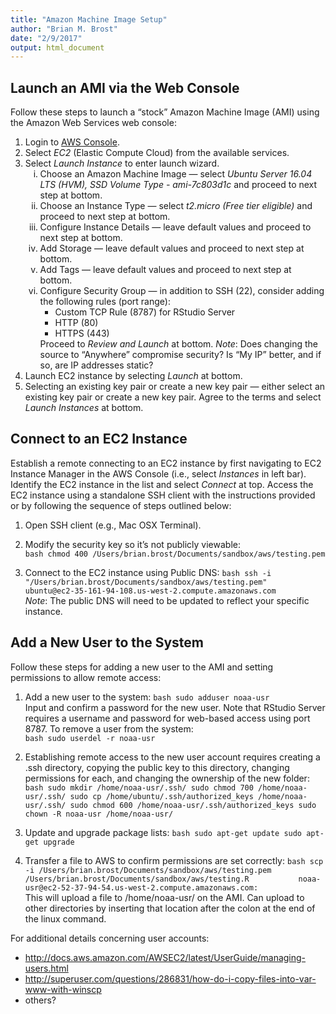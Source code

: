```yaml
---
title: "Amazon Machine Image Setup"
author: "Brian M. Brost"
date: "2/9/2017"
output: html_document
---
```


## Launch an AMI via the Web Console

Follow these steps to launch a "stock" Amazon Machine Image (AMI) using the Amazon Web Services web console:

#. Login to [AWS Console](http://www.aws.amazon.com).
#. Select *EC2* (Elastic Compute Cloud) from the available services.
#. Select *Launch Instance* to enter launch wizard.
    i. Choose an Amazon Machine Image --- select *Ubuntu Server 16.04 LTS (HVM), SSD Volume        Type - ami-7c803d1c* and proceed to next step at bottom.
    ii. Choose an Instance Type --- select *t2.micro (Free tier eligible)* and proceed to next step       at bottom.
    iii. Configure Instance Details --- leave default values and proceed to next step at bottom.
    iv. Add Storage --- leave default values and proceed to next step at bottom.
    v. Add Tags --- leave default values and proceed to next step at bottom.
    vi. Configure Security Group --- in addition to SSH (22), consider adding the following rules        (port range):  
        - Custom TCP Rule (8787) for RStudio Server
        - HTTP (80)
        - HTTPS (443)

        Proceed to *Review and Launch* at bottom. *Note*: Does changing the source to "Anywhere"           compromise security? Is "My IP" better, and if so, are IP addresses static? 
#. Launch EC2 instance by selecting *Launch* at bottom.
#. Selecting an existing key pair or create a new key pair --- either select an existing key pair
  or create a new key pair. Agree to the terms and select *Launch Instances* at bottom.

## Connect to an EC2 Instance

Establish a remote connecting to an EC2 instance by first navigating to EC2 Instance Manager in the AWS Console (i.e., select *Instances* in left bar). Identify the EC2 instance in the list and select *Connect* at top. Access the EC2 instance using a standalone SSH client with the instructions provided or by following the sequence of steps outlined below:

#. Open SSH client (e.g., Mac OSX Terminal).

#. Modify the security key so it's not publicly viewable:  
    ```bash
chmod 400 /Users/brian.brost/Documents/sandbox/aws/testing.pem
    ```
#. Connect to the EC2 instance using Public DNS:
    ```bash
ssh -i "/Users/brian.brost/Documents/sandbox/aws/testing.pem"  
        ubuntu@ec2-35-161-94-108.us-west-2.compute.amazonaws.com
    ```  
*Note*: The public DNS will need to be updated to reflect your specific instance.

## Add a New User to the System

Follow these steps for adding a new user to the AMI and setting permissions to allow remote access:

#. Add a new user to the system:
    ```bash
sudo adduser noaa-usr
    ```  
Input and confirm a password for the new user. Note that RStudio Server requires a username and password for web-based access using port 8787. To remove a user from the system:   
    ```bash
sudo userdel -r noaa-usr
    ```

#. Establishing remote access to the new user account requires creating a .ssh directory, copying the public key to this directory, changing permissions for each, and changing the ownership of the new folder:
    ```bash
sudo mkdir /home/noaa-usr/.ssh/
sudo chmod 700 /home/noaa-usr/.ssh/
sudo cp /home/ubuntu/.ssh/authorized_keys /home/noaa-usr/.ssh/
sudo chmod 600 /home/noaa-usr/.ssh/authorized_keys
sudo chown -R noaa-usr /home/noaa-usr/
    ```

#. Update and upgrade package lists:
    ```bash
sudo apt-get update
sudo apt-get upgrade
    ```

#. Transfer a file to AWS to confirm permissions are set correctly:
    ```bash
scp -i /Users/brian.brost/Documents/sandbox/aws/testing.pem  
        /Users/brian.brost/Documents/sandbox/aws/testing.R  
        noaa-usr@ec2-52-37-94-54.us-west-2.compute.amazonaws.com:
    ```  
This will upload a file to /home/noaa-usr/ on the AMI. Can upload to other directories by inserting that location after the colon at the end of the linux command.

For additional details concerning user accounts:

- <http://docs.aws.amazon.com/AWSEC2/latest/UserGuide/managing-users.html>
- <http://superuser.com/questions/286831/how-do-i-copy-files-into-var-www-with-winscp>
- others?